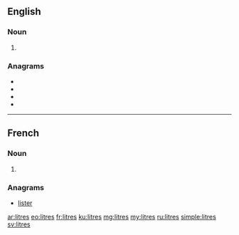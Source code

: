 ==English==

===Noun===
{{head|en|noun plural form}}

# {{plural of|litre|lang=en}}

===Anagrams===
* {{l|en|lister}}
* {{l|en|liters}}
* {{l|en|relist}}
* {{l|en|tilers}}

----

==French==

===Noun===
{{head|fr|noun plural form|g=m}}

# {{plural of|litre|lang=fr}}

===Anagrams===
* [[lister#French|lister]]

[[ar:litres]]
[[eo:litres]]
[[fr:litres]]
[[ku:litres]]
[[mg:litres]]
[[my:litres]]
[[ru:litres]]
[[simple:litres]]
[[sv:litres]]